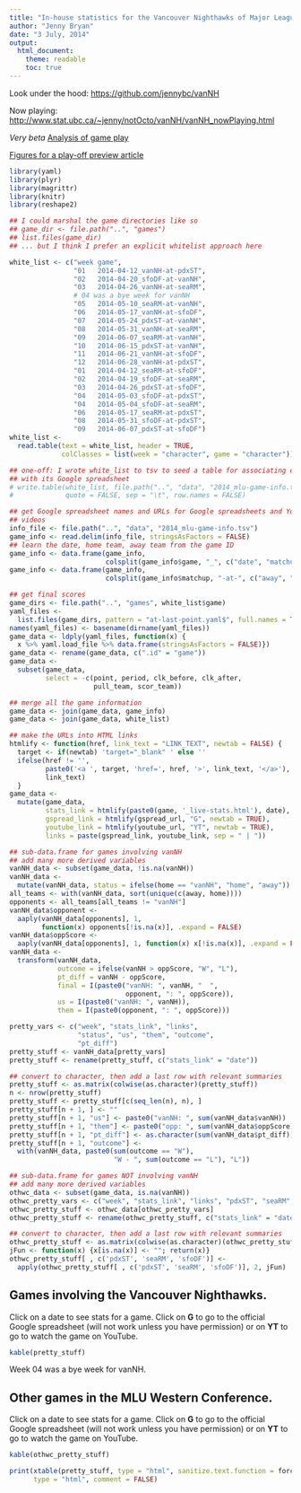 ```yaml
---
title: "In-house statistics for the Vancouver Nighthawks of Major League Ultimate"
author: "Jenny Bryan"
date: "3 July, 2014"
output:
  html_document:
    theme: readable
    toc: true
---
```


Look under the hood: <https://github.com/jennybc/vanNH>

Now playing: <http://www.stat.ubc.ca/~jenny/notOcto/vanNH/vanNH_nowPlaying.html>

*Very beta* [Analysis of game play](analysis.html)

[Figures for a play-off preview article](2014-06-25_playoff-preview.html)

```r
library(yaml)
library(plyr)
library(magrittr)
library(knitr)
library(reshape2)

## I could marshal the game directories like so
## game_dir <- file.path("..", "games")
## list.files(game_dir)
## ... but I think I prefer an explicit whitelist approach here

white_list <- c("week game",
                "01   2014-04-12_vanNH-at-pdxST",
                "02   2014-04-20_sfoDF-at-vanNH",
                "03   2014-04-26_vanNH-at-seaRM",
                # 04 was a bye week for vanNH
                "05   2014-05-10_seaRM-at-vanNH",
                "06   2014-05-17_vanNH-at-sfoDF",
                "07   2014-05-24_pdxST-at-vanNH",
                "08   2014-05-31_vanNH-at-seaRM",
                "09   2014-06-07_seaRM-at-vanNH",
                "10   2014-06-15_pdxST-at-vanNH",
                "11   2014-06-21_vanNH-at-sfoDF",
                "12   2014-06-28_vanNH-at-pdxST",
                "01   2014-04-12_seaRM-at-sfoDF",
                "02   2014-04-19_sfoDF-at-seaRM",
                "03   2014-04-26_pdxST-at-sfoDF",
                "04   2014-05-03_sfoDF-at-pdxST",
                "04   2014-05-04_sfoDF-at-seaRM",
                "06   2014-05-17_seaRM-at-pdxST",
                "08   2014-05-31_sfoDF-at-pdxST",
                "09   2014-06-07_pdxST-at-sfoDF")
white_list <-
  read.table(text = white_list, header = TRUE,
             colClasses = list(week = "character", game = "character"))

## one-off: I wrote white_list to tsv to seed a table for associating each game
## with its Google spreadsheet
# write.table(white_list, file.path("..", "data", "2014_mlu-game-info.tsv"),
#             quote = FALSE, sep = "\t", row.names = FALSE)

## get Google spreadsheet names and URLs for Google spreadsheets and YouTube
## videos
info_file <- file.path("..", "data", "2014_mlu-game-info.tsv")
game_info <- read.delim(info_file, stringsAsFactors = FALSE)
## learn the date, home team, away team from the game ID
game_info <- data.frame(game_info,
                        colsplit(game_info$game, "_", c("date", "matchup")))
game_info <- data.frame(game_info,
                        colsplit(game_info$matchup, "-at-", c("away", "home")))

## get final scores
game_dirs <- file.path("..", "games", white_list$game)
yaml_files <-
  list.files(game_dirs, pattern = "at-last-point.yaml$", full.names = TRUE)
names(yaml_files) <- basename(dirname(yaml_files))
game_data <- ldply(yaml_files, function(x) {
  x %>% yaml.load_file %>% data.frame(stringsAsFactors = FALSE)})
game_data <- rename(game_data, c(".id" = "game"))
game_data <-
  subset(game_data,
         select = -c(point, period, clk_before, clk_after,
                     pull_team, scor_team))

## merge all the game information
game_data <- join(game_data, game_info)
game_data <- join(game_data, white_list)

## make the URLs into HTML links
htmlify <- function(href, link_text = "LINK_TEXT", newtab = FALSE) {
  target <- if(newtab) 'target="_blank" ' else ''
  ifelse(href != '',
         paste0('<a ', target, 'href=', href, '>', link_text, '</a>'),
         link_text)
  }
game_data <-
  mutate(game_data,
         stats_link = htmlify(paste0(game, '_live-stats.html'), date),
         gspread_link = htmlify(gspread_url, "G", newtab = TRUE),
         youtube_link = htmlify(youtube_url, "YT", newtab = TRUE),
         links = paste(gspread_link, youtube_link, sep = " | "))

## sub-data.frame for games involving vanNH
## add many more derived variables
vanNH_data <- subset(game_data, !is.na(vanNH))
vanNH_data <-
  mutate(vanNH_data, status = ifelse(home == "vanNH", "home", "away"))
all_teams <- with(vanNH_data, sort(unique(c(away, home))))
opponents <- all_teams[all_teams != "vanNH"]
vanNH_data$opponent <- 
  aaply(vanNH_data[opponents], 1,
        function(x) opponents[!is.na(x)], .expand = FALSE)
vanNH_data$oppScore <- 
  aaply(vanNH_data[opponents], 1, function(x) x[!is.na(x)], .expand = FALSE)
vanNH_data <-
  transform(vanNH_data,
            outcome = ifelse(vanNH > oppScore, "W", "L"),
            pt_diff = vanNH - oppScore,
            final = I(paste0("vanNH: ", vanNH, "  ",
                             opponent, ": ", oppScore)),
            us = I(paste0("vanNH: ", vanNH)),
            them = I(paste0(opponent, ": ", oppScore)))

pretty_vars <- c("week", "stats_link", "links",
                 "status", "us", "them", "outcome",
                 "pt_diff")
pretty_stuff <- vanNH_data[pretty_vars]
pretty_stuff <- rename(pretty_stuff, c("stats_link" = "date"))

## convert to character, then add a last row with relevant summaries
pretty_stuff <- as.matrix(colwise(as.character)(pretty_stuff))
n <- nrow(pretty_stuff)
pretty_stuff <- pretty_stuff[c(seq_len(n), n), ]
pretty_stuff[n + 1, ] <- ""
pretty_stuff[n + 1, "us"] <- paste0("vanNH: ", sum(vanNH_data$vanNH))
pretty_stuff[n + 1, "them"] <- paste0("opp: ", sum(vanNH_data$oppScore))
pretty_stuff[n + 1, "pt_diff"] <- as.character(sum(vanNH_data$pt_diff))
pretty_stuff[n + 1, "outcome"] <- 
  with(vanNH_data, paste0(sum(outcome == "W"),
                          "W - ", sum(outcome == "L"), "L"))

## sub-data.frame for games NOT involving vanNH
## add many more derived variables
othwc_data <- subset(game_data, is.na(vanNH))
othwc_pretty_vars <- c("week", "stats_link", "links", "pdxST", "seaRM", "sfoDF")
othwc_pretty_stuff <- othwc_data[othwc_pretty_vars]
othwc_pretty_stuff <- rename(othwc_pretty_stuff, c("stats_link" = "date"))

## convert to character, then add a last row with relevant summaries
othwc_pretty_stuff <- as.matrix(colwise(as.character)(othwc_pretty_stuff))
jFun <- function(x) {x[is.na(x)] <- ""; return(x)}
othwc_pretty_stuff[ , c('pdxST', 'seaRM', 'sfoDF')] <- 
  apply(othwc_pretty_stuff[ , c('pdxST', 'seaRM', 'sfoDF')], 2, jFun)
```

## Games involving the Vancouver Nighthawks.

Click on a date to see stats for a game. Click on __G__ to go to the official Google spreadsheet (will not work unless you have permission) or on __YT__ to go to watch the game on YouTube.

```r
kable(pretty_stuff)
```

Week 04 was a bye week for vanNH.  

## Other games in the MLU Western Conference.

Click on a date to see stats for a game. Click on __G__ to go to the official Google spreadsheet (will not work unless you have permission) or on __YT__ to go to watch the game on YouTube.

```r
kable(othwc_pretty_stuff)
```

```r
print(xtable(pretty_stuff, type = "html", sanitize.text.function = force),
      type = "html", comment = FALSE)
```

